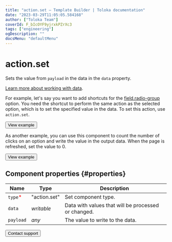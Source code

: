 ```yaml
---
title: "action.set — Template Builder | Toloka documentation"
date: "2023-03-29T11:05:05.584168"
author: ["Toloka Team"]
coverId: F_bIcOYF9yjrxkPZrXc3
tags: ["engineering"]
ogDescription: ""
docsMenu: "defaultMenu"
---
```


# action.set

Sets the value from `payload` in the data in the `data` property.

[Learn more about working with data](/docs/template-builder/operations/work-with-data).

For example, let's say you want to add shortcuts for the [field.radio-group](/docs/template-builder/reference/field.radio-group) option. You need the shortcut to perform the same action as the selected option, which is to set the specified value in the data. To set this action, use `action.set`.

<Button themeColor="light" view="default" size="l" type="link" url="https://ya.cc/t/4YfJWA7y3tz3LC">View example</Button>

As another example, you can use this component to count the number of clicks on an option and write the value in the output data. When the page is refreshed, set the value to 0.

<Button themeColor="light" view="default" size="l" type="link" url="https://ya.cc/t/IN4-Mm2I3tz3Rt">View example</Button>

## Component properties {#properties}

**Name** | **Type** | **Description**
----- | ----- | -----
`type`<span style="color: red">\*</span> | "action.set" | Set component type.
`data` | _writable_ | Data with values that will be processed or changed.
`payload` | _any_ | The value to write to the data.

<Button themeColor="light" view="default" size="l" type="link" url="/docs/guide/troubleshooting/support?form-source=template-builder-reference-action-set">Contact support</Button>